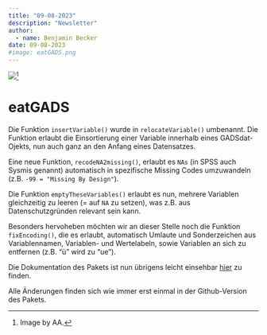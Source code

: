 ```yaml
---
title: "09-08-2023"
description: "Newsletter"
author: 
  - name: Benjamin Becker
date: 09-08-2023
#image: eatGADS.png
---
```


![](eatGADS.png)[^1]

[^1]: Image by AA.

# eatGADS

Die Funktion `insertVariable()` wurde in `relocateVariable()` umbenannt. Die Funktion erlaubt die Einsortierung einer Variable innerhalb eines GADSdat-Ojekts, nun auch ganz an den Anfang eines Datensatzes.

Eine neue Funktion, `recodeNA2missing()`, erlaubt es `NAs` (in SPSS auch Sysmis genannt) automatisch in spezifische Missing Codes umzuwandeln (z.B. `-99 = "Missing By Design"`).

Die Funktion `emptyTheseVariables()` erlaubt es nun, mehrere Variablen gleichzeitig zu leeren (= auf `NA` zu setzen), was z.B. aus Datenschutzgründen relevant sein kann.

Besonders hervoheben möchten wir an dieser Stelle noch die Funktion `fixEncoding()`, die es erlaubt, automatisch Umlaute und Sonderzeichen aus Variablennamen, Variablen- und Wertelabeln, sowie Variablen an sich zu entfernen (z.B. "ü" wird zu "ue").

Die Dokumentation des Pakets ist nun übrigens leicht einsehbar [hier](https://beckerbenj.github.io/eatGADS/) zu finden.

Alle Änderungen finden sich wie immer erst einmal in der Github-Version des Pakets.
